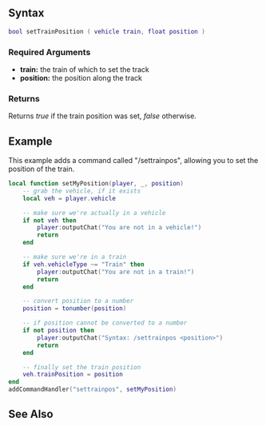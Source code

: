 
{{Shared function}}
{{New feature/item|3.0160|1.6|7485|
Sets the position the train is currently on the track
}}

==Syntax==
<syntaxhighlight lang="lua">bool setTrainPosition ( vehicle train, float position )</syntaxhighlight>
{{OOP||[[/vehicle.md|vehicle]]:setTrainPosition|trainPosition|getTrainPosition}}
===Required Arguments===
*'''train:''' the train of which to set the track
*'''position:''' the position along the track

===Returns===
Returns ''true'' if the train position was set, ''false'' otherwise.

==Example==
<section name="OOP Example 1" class="server" show="true">
This example adds a command called "/settrainpos", allowing you to set the position of the train.
<syntaxhighlight lang="lua">local function setMyPosition(player, _, position)
	-- grab the vehicle, if it exists
	local veh = player.vehicle

	-- make sure we're actually in a vehicle
	if not veh then
		player:outputChat("You are not in a vehicle!")
		return
	end

	-- make sure we're in a train
	if veh.vehicleType ~= "Train" then
		player:outputChat("You are not in a train!")
		return
	end

	-- convert position to a number
	position = tonumber(position)

	-- if position cannot be converted to a number
	if not position then
		player:outputChat("Syntax: /settrainpos <position>")
		return
	end

	-- finally set the train position
	veh.trainPosition = position
end
addCommandHandler("settrainpos", setMyPosition)</syntaxhighlight></section>

==See Also==
{{Vehicle functions}}